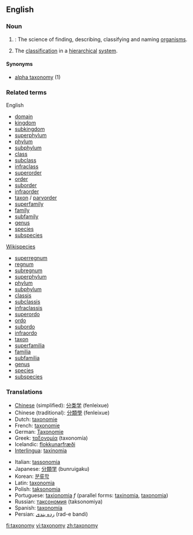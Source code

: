{{wikipedia}}
==English==

===Noun===
{{en-noun-reg-y|taxonom|y}}

# {{systematics}}: The science of finding, describing, classifying and naming [[organism]]s.  
# The [[classification]] in a [[hierarchical]] [[system]].

====Synonyms====
* [[alpha taxonomy]] (1)

===Related terms===
{{top}}
English
*[[domain]]
*[[kingdom]]
*[[subkingdom]]
*[[superphylum]]
*[[phylum]]
*[[subphylum]]
*[[class]]
*[[subclass]]
*[[infraclass]]
*[[superorder]]
*[[order]]
*[[suborder]]
*[[infraorder]]
*[[taxon]] / [[parvorder]]
*[[superfamily]]
*[[family]]
*[[subfamily]]
*[[genus]]
*[[species]]
*[[subspecies]]
{{mid}}
[[Wikispecies]]
*[[superregnum]]
*[[regnum]]
*[[subregnum]]
*[[superphylum]]
*[[phylum]]
*[[subphylum]]
*[[classis]]
*[[subclassis]]
*[[infraclassis]]
*[[superordo]]
*[[ordo]]
*[[subordo]]
*[[infraordo]]
*[[taxon]]
*[[superfamilia]]
*[[familia]]
*[[subfamilia]]
*[[genus]]
*[[species]]
*[[subspecies]]
{{bottom}}

===Translations===

{{top}}
*[[Chinese]] (simplified): [[分类学]] (fenleixue)
*Chinese (traditional): [[分類學]] (fenleixue)
*Dutch: [[taxonomie]]
*French: [[taxonomie]]
*German: [[Taxonomie]]
*Greek: [[ταξονομία]] (taxonomía)
*Icelandic: [[flokkunarfræði]]
*[[Interlingua]]: [[taxinomia]]
{{mid}}
*Italian: [[tassonomia]]
*Japanese: [[分類学]] (bunruigaku)
*Korean: [[분류학]]
*Latin: [[taxonomia]]
*Polish: [[taksonomia]]
*Portuguese: [[taxionomia]] ''f'' (parallel forms: [[taxinomia]], [[taxonomia]])
*Russian: [[таксономия]] (taksonomiya)
*Spanish: [[taxonomía]]
*Persian: [[رده بندی]] (rad-e bandi)
{{bottom}}

[[fi:taxonomy]]
[[vi:taxonomy]]
[[zh:taxonomy]]